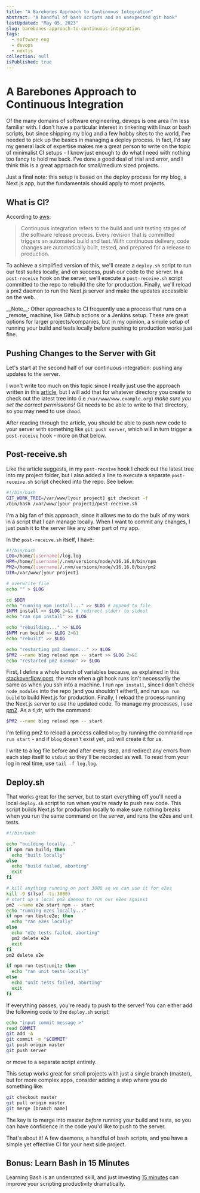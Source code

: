 ```yaml
---
title: "A Barebones Approach to Continuous Integration"
abstract: "A handful of bash scripts and an unexpected git hook"
lastUpdated: "May 05, 2023"
slug: barebones-approach-to-continuous-integration
tags:
  - software eng
  - devops
  - nextjs
collection: null
isPublished: true
---
```


# A Barebones Approach to Continuous Integration

Of the many domains of software engineering, devops is one area I'm less familiar with. I don't have
a particular interest in tinkering with linux or bash scripts, but since shipping my blog and a few
hobby sites to the world, I've needed to pick up the basics in managing a deploy process. In fact,
I'd say my general lack of expertise makes me a great person to write on the topic of minimalist CI
setups - I know just enough to do what I need with nothing too fancy to hold me back. I've done a
good deal of trial and error, and I think this is a great approach for small/medium sized projects.

Just a final note: this setup is based on the deploy process for my blog, a Next.js app, but the
fundamentals should apply to most projects.

## What is CI?

According to [aws](https://aws.amazon.com/devops/continuous-integration/):

> Continuous integration refers to the build and unit testing stages of the software release
> process. Every revision that is committed triggers an automated build and test. With continuous
> delivery, code changes are automatically built, tested, and prepared for a release to production.

To achieve a simplified version of this, we'll create a `deploy.sh` script to run our test suites
locally, and on success, push our code to the server. In a `post-receive` hook on the server, we'll
execute a `post-receive.sh` script committed to the repo to rebuild the site for production.
Finally, we'll reload a pm2 daemon to run the Next.js server and make the updates accessible on the
web.

<Info>
  __Note__: Other approaches to CI frequently use a process that runs on a _remote_ machine, like
  Github actions or a Jenkins setup. These are great options for larger projects/companies, but in
  my opinion, a simple setup of running your build and tests locally before pushing to production
  works just fine.
</Info>

## Pushing Changes to the Server with Git

Let's start at the second half of our continuous integration: pushing any updates to the server.

I won't write too much on this topic since I really just use the approach written in this
[article](https://toroid.org/git-website-howto), but I will add that for whatever directory you
create to check out the latest tree into (i.e `/var/www/www.example.org`) _make sure you set the
correct permissions_! Git needs to be able to write to that directory, so you may need to use
`chmod`.

After reading through the article, you should be able to push new code to your server with something
like `git push server`, which will in turn trigger a `post-receive` hook - more on that below.

## Post-receive.sh

Like the article suggests, in my `post-receive` hook I check out the latest tree into my project
folder, but I also added a line to execute a separate `post-receive.sh` script checked into the
repo. See below:

```bash
#!/bin/bash
GIT_WORK_TREE=/var/www/[your project] git checkout -f
/bin/bash /var/www/[your project]/post-receive.sh
```

I'm a big fan of this approach, since it allows me to do the bulk of my work in a script that I can
manage locally. When I want to commit any changes, I just push it to the server like any other part
of my app.

In the `post-receive.sh` itself, I have:

```bash
#!/bin/bash
LOG=/home/[username]/log.log
NPM=/home/[username]/.nvm/versions/node/v16.16.0/bin/npm
PM2=/home/[username]/.nvm/versions/node/v16.16.0/bin/pm2
DIR=/var/www/[your project]

# overwrite file
echo "" > $LOG

cd $DIR
echo "running npm install..." >> $LOG # append to file
$NPM install >> $LOG 2>&1 # redirect stderr to stdout
echo "ran npm install" >> $LOG

echo "rebuilding..." >> $LOG
$NPM run build >> $LOG 2>&1
echo "rebuilt" >> $LOG

echo "restarting pm2 daemon..." >> $LOG
$PM2 --name blog reload npm -- start >> $LOG 2>&1
echo "restarted pm2 daemon" >> $LOG
```

First, I define a whole bunch of variables because, as explained in this
[stackoverflow post](https://stackoverflow.com/a/35420236), the `PATH` when a git hook runs isn't
necessarily the same as when you ssh into a machine. I run `npm install`, since I don't check
`node_modules` into the repo (and you shouldn't either!), and run `npm run build` to build Next.js
for production. Finally, I reload the process running the Next.js server to use the updated code. To
manage my processes, I use [pm2](https://pm2.keymetrics.io/). As a tl;dr, with the command:

```bash
$PM2 --name blog reload npm -- start
```

I'm telling pm2 to reload a process called `blog` by running the command `npm run start` - and if
`blog` doesn't exist yet, `pm2` will create it for us.

I write to a log file before and after every step, and redirect any errors from each step itself to
`stdout` so they'll be recorded as well. To read from your log in real time, use `tail -f log.log`.

## Deploy.sh

That works great for the server, but to start everything off you'll need a local `deploy.sh` script
to run when you're ready to push new code. This script builds Next.js for production locally to make
sure nothing breaks when you run the same command on the server, and runs the e2es and unit tests.

```bash
#!/bin/bash

echo "building locally..."
if npm run build; then
  echo "built locally"
else
  echo "build failed, aborting"
  exit
fi

# kill anything running on port 3000 so we can use it for e2es
kill -9 $(lsof -ti:3000)
# start up a local pm2 daemon to run our e2es against
pm2 --name e2e start npm -- start
echo "running e2es locally..."
if npm run test:e2e; then
  echo "ran e2es locally"
else
  echo "e2e tests failed, aborting"
  pm2 delete e2e
  exit
fi
pm2 delete e2e

if npm run test:unit; then
  echo "ran unit tests locally"
else
  echo "unit tests failed, aborting"
  exit
fi
```

If everything passes, you're ready to push to the server! You can either add the following code to
the `deploy.sh` script:

```bash
echo "input commit message >"
read COMMIT
git add -A
git commit -m "$COMMIT"
git push origin master
git push server
```

or move to a separate script entirely.

This setup works great for small projects with just a single branch (master), but for more complex
apps, consider adding a step where you do something like:

```bash
git checkout master
git pull origin master
git merge [branch name]
```

The key is to merge into master _before_ running your build and tests, so you can have confidence in
the code you'd like to push to the server.

That's about it! A few daemons, a handful of bash scripts, and you have a simple yet effective CI
for your next side project.

## Bonus: Learn Bash in 15 Minutes

Learning Bash is an underrated skill, and just investing
[15 minutes](https://learnxinyminutes.com/docs/bash/) can improve your scripting productivity
dramatically.
